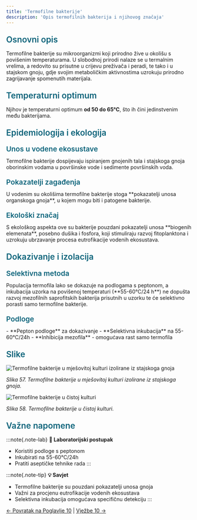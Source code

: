 ```yaml
---
title: 'Termofilne bakterije'
description: 'Opis termofilnih bakterija i njihovog značaja'
---
```



<h3 style="color: #096279; font-size: 1.4rem; font-weight: 600; margin: 1.5rem 0 1rem 0;">Osnovni opis</h3>

Termofilne bakterije su mikroorganizmi koji prirodno žive u okolišu s povišenim temperaturama. U slobodnoj prirodi nalaze se u termalnim vrelima, a redovito su prisutne u crijevu preživača i peradi, te tako i u stajskom gnoju, gdje svojim metaboličkim aktivnostima uzrokuju prirodno zagrijavanje spomenutih materijala.

<h3 style="color: #096279; font-size: 1.4rem; font-weight: 600; margin: 1.5rem 0 1rem 0;">Temperaturni optimum</h3>

Njihov je temperaturni optimum **od 50 do 65°C**, što ih čini jedinstvenim među bakterijama.

<h3 style="color: #096279; font-size: 1.4rem; font-weight: 600; margin: 1.5rem 0 1rem 0;">Epidemiologija i ekologija</h3>

<h4 style="color: #096279; font-size: 1.2rem; font-weight: 600; margin: 1.2rem 0 0.8rem 0;">Unos u vodene ekosustave</h4>
Termofilne bakterije dospijevaju ispiranjem gnojenih tala i stajskoga gnoja oborinskim vodama u površinske vode i sedimente površinskih voda.

<h4 style="color: #096279; font-size: 1.2rem; font-weight: 600; margin: 1.2rem 0 0.8rem 0;">Pokazatelji zagađenja</h4>
U vodenim su okolišima termofilne bakterije stoga **pokazatelji unosa organskoga gnoja**, u kojem mogu biti i patogene bakterije.

<h4 style="color: #096279; font-size: 1.2rem; font-weight: 600; margin: 1.2rem 0 0.8rem 0;">Ekološki značaj</h4>
S ekološkog aspekta ove su bakterije pouzdani pokazatelji unosa **biogenih elemenata**, posebno dušika i fosfora, koji stimuliraju razvoj fitoplanktona i uzrokuju ubrzavanje procesa eutrofikacije vodenih ekosustava.

<h3 style="color: #096279; font-size: 1.4rem; font-weight: 600; margin: 1.5rem 0 1rem 0;">Dokazivanje i izolacija</h3>

<h4 style="color: #096279; font-size: 1.2rem; font-weight: 600; margin: 1.2rem 0 0.8rem 0;">Selektivna metoda</h4>
Populacija termofila lako se dokazuje na podlogama s peptonom, a inkubacija uzorka na povišenoj temperaturi (**55-60°C/24 h**) ne dopušta razvoj mezofilnih saprofitskih bakterija prisutnih u uzorku te će selektivno porasti samo termofilne bakterije.

<h4 style="color: #096279; font-size: 1.2rem; font-weight: 600; margin: 1.2rem 0 0.8rem 0;">Podloge</h4>
- **Pepton podloge** za dokazivanje
- **Selektivna inkubacija** na 55-60°C/24h
- **Inhibicija mezofila** - omogućava rast samo termofila

<h3 style="color: #096279; font-size: 1.4rem; font-weight: 600; margin: 1.5rem 0 1rem 0;">Slike</h3>

![Termofilne bakterije u mješovitoj kulturi izolirane iz stajskoga gnoja](/images/slika57.jpg)

*Slika 57. Termofilne bakterije u mješovitoj kulturi izolirane iz stajskoga gnoja.*

![Termofilne bakterije u čistoj kulturi](/images/slika58.jpg)

*Slika 58. Termofilne bakterije u čistoj kulturi.*

<h3 style="color: #096279; font-size: 1.4rem; font-weight: 600; margin: 1.5rem 0 1rem 0;">Važne napomene</h3>

:::note{.note-lab}
**🧪 Laboratorijski postupak**
- Koristiti podloge s peptonom
- Inkubirati na 55-60°C/24h
- Pratiti aseptičke tehnike rada
:::

:::note{.note-tip}
**💡 Savjet**
- Termofilne bakterije su pouzdani pokazatelji unosa gnoja
- Važni za procjenu eutrofikacije vodenih ekosustava
- Selektivna inkubacija omogućava specifičnu detekciju
:::

[← Povratak na Poglavlje 10](/poglavlje-10/) | [Vježbe 10 →](/poglavlje-10/vjezba-10)
